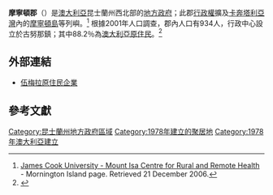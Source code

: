 {{Not|text=[[維多利亞州|維多利亞州]]的[[摩寧頓半島|摩寧頓半島]]}}
{{Infobox Australian Place | type = lga
| name     = 摩寧頓郡
| state    = 昆士蘭州
| image    = mornington island.jpg
| caption  = 自太空瞭望摩寧頓島（1991年9月拍攝）
| pop      = 934
| area     = 
| est      = 1978
| seat     = 古努那
| mayor    = Lou Rojhan
| region   = 
| logo     = 
| url      = 
| stategov = 伊薩山
| fedgov   = 甘迺迪
| near-nw  = 
| near-n   = ''[[卡奔塔利亞灣|卡奔塔利亞灣]]''
| near-ne  = 
| near-w   = ''[[卡奔塔利亞灣|卡奔塔利亞灣]]''
| near-e   = ''[[卡奔塔利亞灣|卡奔塔利亞灣]]''
| near-sw  = [[伯爾克郡|伯爾克郡]]
| near-s   = [[杜馬吉原住民郡|杜馬吉原住民郡]]
| near-se  = [[伯爾克郡|伯爾克郡]]
}}

'''摩寧頓郡'''（{{lang-en|Shire of Mornington}}）是[[澳大利亞|澳大利亞]]昆士蘭州西北部的[[地方政府區域|地方政府]]；此郡[[行政權|行政權]]擴及[[卡奔塔利亞灣|卡奔塔利亞灣]]內的[[摩寧頓島|摩寧頓島]]等列嶼。<ref>[http://www.micrrh.jcu.edu.au/Our-Region/mornington-island.html James Cook University - Mount Isa Centre for Rural and Remote Health] {{webarchive|url=https://web.archive.org/web/20060927061616/http://www.micrrh.jcu.edu.au/Our-Region/mornington-island.html |date=2006-09-27 }} - Mornington Island page.  Retrieved 21 December 2006.</ref>
根據2001年人口調查，郡內人口有934人，行政中心設立於古努那鎮；其中88.2％為[[澳大利亞原住民|澳大利亞原住民]]。<ref>{{Census 2001 AUS|id=LGA35250|name=Mornington (S) (Local Government Area)|accessdate=2007-06-30|quick=on}}</ref>

==外部連結==
*[http://www.woomerami.org/menu.htm 伍梅拉原住民企業] {{Wayback|url=http://www.woomerami.org/menu.htm |date=20160101054505 }}

==參考文獻==
{{reflist}}

{{Local Government Areas of Queensland}}

{{DEFAULTSORT:Mornington}}
[[Category:昆士蘭州地方政府區域|Category:昆士蘭州地方政府區域]]
[[Category:1978年建立的聚居地|Category:1978年建立的聚居地]]
[[Category:1978年澳大利亞建立|Category:1978年澳大利亞建立]]

{{Queensland-geo-stub}}